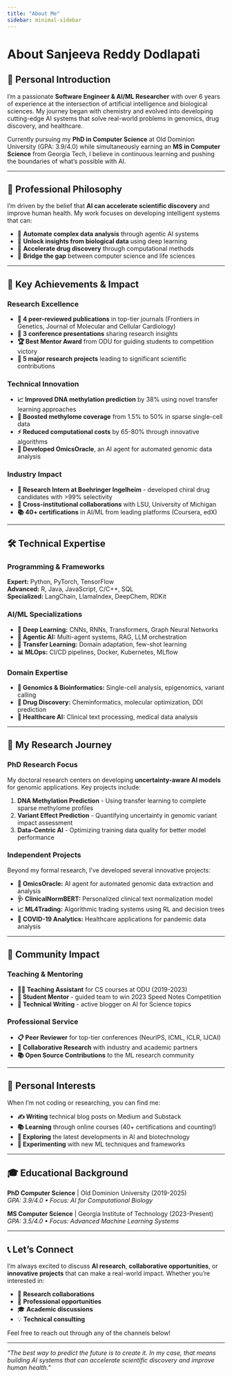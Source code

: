 ```yaml
---
title: "About Me"
sidebar: minimal-sidebar
---
```


# About Sanjeeva Reddy Dodlapati

## 👋 Personal Introduction

I'm a passionate **Software Engineer & AI/ML Researcher** with over 6 years of experience at the intersection of artificial intelligence and biological sciences. My journey began with chemistry and evolved into developing cutting-edge AI systems that solve real-world problems in genomics, drug discovery, and healthcare.

Currently pursuing my **PhD in Computer Science** at Old Dominion University (GPA: 3.9/4.0) while simultaneously earning an **MS in Computer Science** from Georgia Tech, I believe in continuous learning and pushing the boundaries of what's possible with AI.

---

## 🎯 Professional Philosophy

I'm driven by the belief that **AI can accelerate scientific discovery** and improve human health. My work focuses on developing intelligent systems that can:

- 🤖 **Automate complex data analysis** through agentic AI systems
- 🧬 **Unlock insights from biological data** using deep learning
- 💊 **Accelerate drug discovery** through computational methods
- 🔬 **Bridge the gap** between computer science and life sciences

---

## 🚀 Key Achievements & Impact

### Research Excellence
- **📄 4 peer-reviewed publications** in top-tier journals (Frontiers in Genetics, Journal of Molecular and Cellular Cardiology)
- **🎤 3 conference presentations** sharing research insights
- **🏆 Best Mentor Award** from ODU for guiding students to competition victory
- **🔬 5 major research projects** leading to significant scientific contributions

### Technical Innovation
- **📈 Improved DNA methylation prediction** by 38% using novel transfer learning approaches
- **🎯 Boosted methylome coverage** from 1.5% to 50% in sparse single-cell data
- **⚡ Reduced computational costs** by 65-80% through innovative algorithms
- **🤖 Developed OmicsOracle**, an AI agent for automated genomic data analysis

### Industry Impact
- **💼 Research Intern at Boehringer Ingelheim** - developed chiral drug candidates with >99% selectivity
- **🤝 Cross-institutional collaborations** with LSU, University of Michigan
- **📚 40+ certifications** in AI/ML from leading platforms (Coursera, edX)

---

## 🛠️ Technical Expertise

### Programming & Frameworks
**Expert:** Python, PyTorch, TensorFlow  
**Advanced:** R, Java, JavaScript, C/C++, SQL  
**Specialized:** LangChain, LlamaIndex, DeepChem, RDKit

### AI/ML Specializations
- **🧠 Deep Learning:** CNNs, RNNs, Transformers, Graph Neural Networks
- **🤖 Agentic AI:** Multi-agent systems, RAG, LLM orchestration
- **🔄 Transfer Learning:** Domain adaptation, few-shot learning
- **📊 MLOps:** CI/CD pipelines, Docker, Kubernetes, MLflow

### Domain Expertise
- **🧬 Genomics & Bioinformatics:** Single-cell analysis, epigenomics, variant calling
- **💊 Drug Discovery:** Cheminformatics, molecular optimization, DDI prediction
- **🏥 Healthcare AI:** Clinical text processing, medical data analysis

---

## 📖 My Research Journey

### PhD Research Focus
My doctoral research centers on developing **uncertainty-aware AI models** for genomic applications. Key projects include:

1. **DNA Methylation Prediction** - Using transfer learning to complete sparse methylome profiles
2. **Variant Effect Prediction** - Quantifying uncertainty in genomic variant impact assessment
3. **Data-Centric AI** - Optimizing training data quality for better model performance

### Independent Projects
Beyond my formal research, I've developed several innovative projects:

- **🤖 OmicsOracle:** AI agent for automated genomic data extraction and analysis
- **🩺 ClinicalNormBERT:** Personalized clinical text normalization model
- **📈 ML4Trading:** Algorithmic trading systems using RL and decision trees
- **🦠 COVID-19 Analytics:** Healthcare applications for pandemic data analysis

---

## 🌟 Community Impact

### Teaching & Mentoring
- **👨‍🏫 Teaching Assistant** for CS courses at ODU (2019-2023)
- **🎯 Student Mentor** - guided team to win 2023 Speed Notes Competition
- **📝 Technical Writing** - active blogger on AI for Science topics

### Professional Service
- **📋 Peer Reviewer** for top-tier conferences (NeurIPS, ICML, ICLR, IJCAI)
- **🤝 Collaborative Research** with industry and academic partners
- **📚 Open Source Contributions** to the ML research community

---

## 🎨 Personal Interests

When I'm not coding or researching, you can find me:

- **✍️ Writing** technical blog posts on Medium and Substack
- **📚 Learning** through online courses (40+ certifications and counting!)
- **🌱 Exploring** the latest developments in AI and biotechnology
- **🔬 Experimenting** with new ML techniques and frameworks

---

## 🎓 Educational Background

**PhD Computer Science** | Old Dominion University (2019-2025)  
*GPA: 3.9/4.0 • Focus: AI for Computational Biology*

**MS Computer Science** | Georgia Institute of Technology (2023-Present)  
*GPA: 3.5/4.0 • Focus: Advanced Machine Learning Systems*

---

## 📞 Let's Connect

I'm always excited to discuss **AI research**, **collaborative opportunities**, or **innovative projects** that can make a real-world impact. Whether you're interested in:

- 🤝 **Research collaborations**
- 💼 **Professional opportunities** 
- 🎓 **Academic discussions**
- 💡 **Technical consulting**

Feel free to reach out through any of the channels below!

---

*"The best way to predict the future is to create it. In my case, that means building AI systems that can accelerate scientific discovery and improve human health."*
